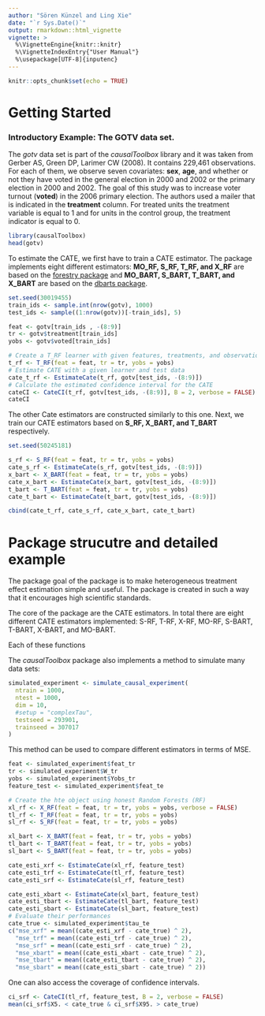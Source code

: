 ```yaml
---
author: "Sören Künzel and Ling Xie"
date: "`r Sys.Date()`"
output: rmarkdown::html_vignette
vignette: >
  %\VignetteEngine{knitr::knitr}
  %\VignetteIndexEntry{"User Manual"}
  %\usepackage[UTF-8]{inputenc}
---
```


```r
knitr::opts_chunk$set(echo = TRUE)
```

# Getting Started

### Introductory Example: The GOTV data set.
The *gotv* data set is part of the *causalToolbox* library and it was taken from
Gerber AS, Green DP, Larimer CW (2008). It contains 229,461 observations. For
each of them, we observe seven covariates: **sex**, **age**, and whether or not
they have voted in the general election in 2000 and 2002 or the primary election
in 2000 and 2002. The goal of this study was to increase voter turnout (**voted**)
in the 2006 primary election. The authors used a mailer that is indicated in the
**treatment** column. For treated units the treatment variable is equal to 1 and
for units in the control group, the treatment indicator is equal to 0.
```r
library(causalToolbox)
head(gotv)
```

To estimate the CATE, we first have to train a CATE estimator. The package
implements eight different estimators: **MO_RF, S_RF, T_RF, and X_RF** are based
on the [forestry package](https://github.com/soerenkuenzel/forestry) and
**MO_BART, S_BART, T_BART, and X_BART** are based on the [dbarts
package](https://cran.r-project.org/web/packages/BART/index.html).

```r
set.seed(30019455)
train_ids <- sample.int(nrow(gotv), 1000)
test_ids <- sample((1:nrow(gotv))[-train_ids], 5)

feat <- gotv[train_ids , -(8:9)]
tr <- gotv$treatment[train_ids]
yobs <- gotv$voted[train_ids]

# Create a T_RF learner with given features, treatments, and observations
t_rf <- T_RF(feat = feat, tr = tr, yobs = yobs)
# Estimate CATE with a given learner and test data
cate_t_rf <- EstimateCate(t_rf, gotv[test_ids, -(8:9)])
# Calculate the estimated confidence interval for the CATE
cateCI <- CateCI(t_rf, gotv[test_ids, -(8:9)], B = 2, verbose = FALSE)
cateCI
```

The other Cate estimators are constructed similarly to this one. Next, we train our CATE estimators based on **S_RF, X_BART, and T_BART** respectively. 
```r
set.seed(50245181)

s_rf <- S_RF(feat = feat, tr = tr, yobs = yobs)
cate_s_rf <- EstimateCate(s_rf, gotv[test_ids, -(8:9)])
x_bart <- X_BART(feat = feat, tr = tr, yobs = yobs)
cate_x_bart <- EstimateCate(x_bart, gotv[test_ids, -(8:9)])
t_bart <- T_BART(feat = feat, tr = tr, yobs = yobs)
cate_t_bart <- EstimateCate(t_bart, gotv[test_ids, -(8:9)])

cbind(cate_t_rf, cate_s_rf, cate_x_bart, cate_t_bart) 
```




# Package strucutre and detailed example
The package goal of the package is to make heterogeneous treatment effect 
estimation simple and useful. The package is created in such a way that it 
encourages high scientific standards. 

The core of the package are the CATE estimators. In total there are eight 
different CATE estimators implemented: S-RF, T-RF, X-RF, MO-RF, S-BART, T-BART, 
X-BART, and MO-BART. 

Each of these functions 

The *causalToolbox* package also implements a method to simulate many data sets:
```r
simulated_experiment <- simulate_causal_experiment(
  ntrain = 1000,
  ntest = 1000,
  dim = 10,
  #setup = "complexTau",
  testseed = 293901,
  trainseed = 307017
)
```

This method can be used to compare different estimators in terms of MSE.
```r
feat <- simulated_experiment$feat_tr
tr <- simulated_experiment$W_tr
yobs <- simulated_experiment$Yobs_tr
feature_test <- simulated_experiment$feat_te

# Create the hte object using honest Random Forests (RF)
xl_rf <- X_RF(feat = feat, tr = tr, yobs = yobs, verbose = FALSE)
tl_rf <- T_RF(feat = feat, tr = tr, yobs = yobs)
sl_rf <- S_RF(feat = feat, tr = tr, yobs = yobs)

xl_bart <- X_BART(feat = feat, tr = tr, yobs = yobs)
tl_bart <- T_BART(feat = feat, tr = tr, yobs = yobs)
sl_bart <- S_BART(feat = feat, tr = tr, yobs = yobs)

cate_esti_xrf <- EstimateCate(xl_rf, feature_test)
cate_esti_trf <- EstimateCate(tl_rf, feature_test)
cate_esti_srf <- EstimateCate(sl_rf, feature_test)

cate_esti_xbart <- EstimateCate(xl_bart, feature_test)
cate_esti_tbart <- EstimateCate(tl_bart, feature_test)
cate_esti_sbart <- EstimateCate(sl_bart, feature_test)
# Evaluate their performances
cate_true <- simulated_experiment$tau_te
c("mse_xrf" = mean((cate_esti_xrf - cate_true) ^ 2), 
  "mse_trf" = mean((cate_esti_trf - cate_true) ^ 2), 
  "mse_srf" = mean((cate_esti_srf - cate_true) ^ 2),
  "mse_xbart" = mean((cate_esti_xbart - cate_true) ^ 2),
  "mse_tbart" = mean((cate_esti_tbart - cate_true) ^ 2),
  "mse_sbart" = mean((cate_esti_sbart - cate_true) ^ 2))
```

One can also access the coverage of confidence intervals. 

```r
ci_srf <- CateCI(tl_rf, feature_test, B = 2, verbose = FALSE)
mean(ci_srf$X5. < cate_true & ci_srf$X95. > cate_true)
```


